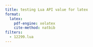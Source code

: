 ```yaml
---
title: testing Lua API value for latex
format:
  latex:
    pdf-engine: xelatex
    cite-method: natbib
filters:
  - 12299.lua
---
```




